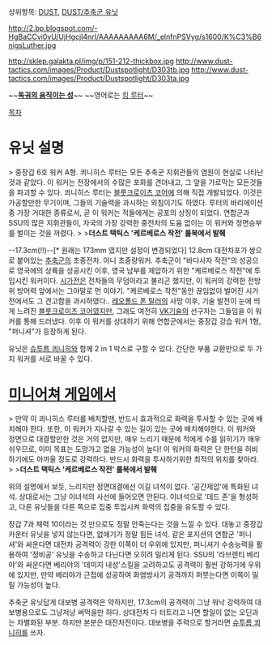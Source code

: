 상위항목: [[DUST]], [[DUST/추축군 유닛]]

http://2.bp.blogspot.com/-HgBaCCvi0vU/UjHgcjI4nrI/AAAAAAAAA6M/_elnfnPSVyg/s1600/K%C3%B6nigsLuther.jpg

http://sklep.galakta.pl/img/p/151-212-thickbox.jpg
http://www.dust-tactics.com/images/Product/Dustspotlight/D303tb.jpg
http://www.dust-tactics.com/images/Product/Dustspotlight/D303ta.jpg


~~'''[[추축군(DUST)|독궈]][[하울의 움직이는 성|의 움직이는 성]]'''~~
~~영어로는 [[마틴 루터 킹|킹 루터]]~~

[[목차]]

= 유닛 설명 =

> 중장갑 6호 워커 A형. 쾨니히스 루터는 모든 추축군 지휘관들의 염원이 현실로 나타난 것과 같았다. 이 워커는 전장에서의 수많은 포화를 견뎌내고, 그 앞을 가로막는 모든것들을 파괴할 수 있다. 쾨니히스 루터는 [[블룻크로이츠 코어]]에 의해 직접 개발되었다. 이것은 가공할만한 무기이며, 그들의 기술력을 과시하는 외침이기도 하였다. 루터의 바리에이션 중 가장 거대한 종류로서, 곧 이 워커는 적들에게는 공포의 상징이 되었다. 연합군과 SSU의 많은 지휘관들이, 자국의 가장 강력한 중전차의 도움 없이는 이 워커와 정면승부를 벌이는 것을 꺼렸다.
>
>'''더스트 택틱스 '케르베로스 작전' 룰북에서 발췌'''

--17.3cm(!!)--[* 원래는 173mm 였지만 설정이 변경되었다] 12.8cm 대전차포가 쌍으로 붙어있는 [[추축군(DUST)|추축군]]의 초중전차. 아니 초중량워커. 추축군이 "바다사자 작전"의 성공으로 영국에의 상륙을 성공시킨 이후, 영국 남부를 제압하기 위한 "케르베로스 작전"에 투입시킨 워커이다. [[시가전]]은 전차들의 무덤이라고 불리곤 했지만, 이 워커의 강력한 전방위 방어력 앞에서는 그야말로 먼 이야기. "케르베로스 작전"동안 끊임없이 벌어진 시가전에서도 그 견고함을 과시하였다.. [[레오폴드 폰 탈러]]의 사망 이후, 기술 발전이 눈에 띄게 느려진 [[블룻크로이츠 코어]]였지만, 그래도 여전히 [[VK]]기술의 선구자는 그들임을 이 워커를 통해 드러냈다. 이후 이 워커를 상대하기 위해 연합군에서는 중장갑 강습 워커 1형, "퍼니셔"가 등장하게 된다.

유닛은 [[슈투름 쾨니히]]와 함께 2 in 1 박스로 구할 수 있다. 간단한 부품 교환만으로 두 가지 워커를 서로 바꿀 수 있다.

= [[미니어쳐 게임]]에서 =

> 만약 이 쾨니히스 루터를 배치할땐, 반드시 효과적으로 화력을 투사할 수 있는 곳에 배치해야 한다. 또한, 이 워커가 지나갈 수 있는 길이 있는 곳에 배치해야한다. 이 워커와 정면으로 대결할만한 것은 거의 없지만, 매우 느리기 때문에 적에게 수를 읽히기가 매우 쉬우므로, 이미 목표는 도망가고 없을 가능성이 높다! 이 워커의 화력은 단 한턴을 허비하기에도 아까울 정도로 강력하다. 반드시 화력을 투사하기위한 최적의 위치를 찾아라.
>
>'''더스트 택틱스 '케르베로스 작전' 룰북에서 발췌'''

위의 설명에서 보듯, 느리지만 정면대결에선 이길 녀석이 없다. '공간제압'에 특화된 녀석. 상대로서는 그냥 이녀석의 사선에 들어오면 안된다. 이녀석으로 '데드 존'을 형성하고, 다른 유닛들을 다른 쪽으로 집중 투입시켜 화력의 집중을 유도할 수 있다. 

장갑 7과 체력 10이라는 것 만으로도 정말 안죽는다는 것을 느낄 수 있다. 대놓고 중장갑 카운터 유닛을 넣지 않는다면, 없애기가 정말 힘든 녀석. 같은 포지션의 연합군 '퍼니셔'와 싸운다면 대전차 공격력이 강한 이쪽이 더 우위에 있지만, 퍼니셔가 수송능력을 활용하여 '정비공' 유닛을 수송하고 다닌다면 오히려 밀리게 된다. SSU의 '라브렌티 베리야'와 싸운다면 베리야의 '데미지 내성'스킬을 고려하고도 공격력이 훨씬 강하기에 우위에 있지만, 만약 베리야가 근접에 성공하여 화염방사기 공격까지 퍼붓는다면 이쪽이 밀릴 가능성이 높다.

추축군 유닛답게 대보병 공격력은 약하지만, 17.3cm의 공격력이 그냥 워낙 강력하여 대보병용으로도 그냥저냥 써먹을만 하다. 상대전차 다 터트리고 나면 할일이 없는 오딘과는 차별화된 부분. 하지만 본분은 대전차전이다. 대보병을 주력으로 할거라면 [[슈투름 쾨니히]]를 쓰자.
